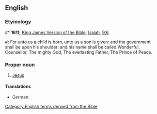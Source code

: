 ==English==
{{wikipedia|dab=Prince of Peace|lang=en}}

===Etymology===
#* '''1611,''' [[w:King James Version of the Bible|King James Version of the Bible]], [[w:Isaiah|Isaiah]], [[s:Bible (King James)/Isaiah#Chapter 9|9:6]]
#: For unto us a child is born, unto us a son is given: and the government shall be upon his shoulder: and his name shall be called Wonderful, Counsellor, The mighty God, The everlasting Father, The Prince of Peace.

===Proper noun===
{{en-proper noun|head=''The'' [[prince|Prince]] [[of]] [[peace|Peace]]}}

# {{context|Christianity|lang=en}} [[Jesus]]

====Translations====
{{trans-top|one of the titles of the Messiah}}
* German: {{t|de|Friedensfürst|m}}
{{trans-mid}}
{{trans-bottom}}

[[Category:English terms derived from the Bible]]